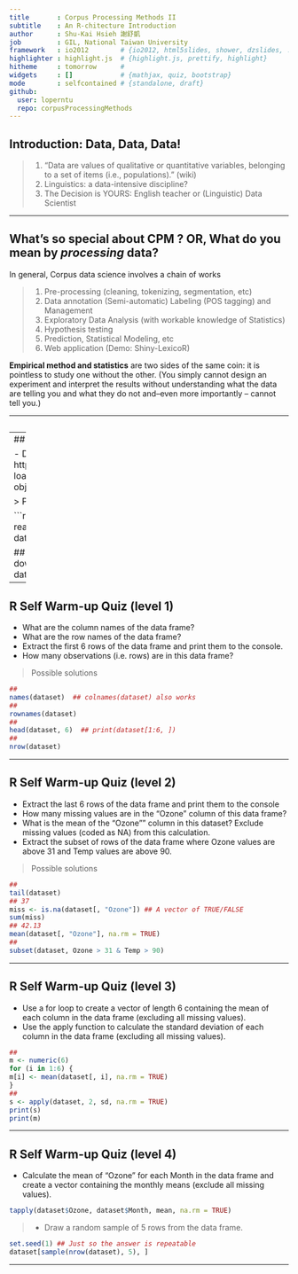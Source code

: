 ```yaml
---
title       : Corpus Processing Methods II
subtitle    : An R-chitecture Introduction
author      : Shu-Kai Hsieh 謝舒凱
job         : GIL, National Taiwan University
framework   : io2012        # {io2012, html5slides, shower, dzslides, ...}
highlighter : highlight.js  # {highlight.js, prettify, highlight}
hitheme     : tomorrow      # 
widgets     : []            # {mathjax, quiz, bootstrap}
mode        : selfcontained # {standalone, draft}
github:
  user: loperntu
  repo: corpusProcessingMethods
---
```


## Introduction: Data, Data, Data!

> 1. "Data are values of qualitative or quantitative variables, belonging to a set of items (i.e., populations)." (wiki)
> 2. Linguistics: a data-intensive discipline? 
> 3. The Decision is YOURS: English teacher or (Linguistic) Data Scientist

--- 

## What's so special about CPM ? OR, What do you mean by *processing* data? 

In general, Corpus data science involves a chain of works

> 1. Pre-processing (cleaning, tokenizing, segmentation, etc)
> 2. Data annotation (Semi-automatic) Labeling (POS tagging) and Management
> 3. Exploratory Data Analysis (with workable knowledge of Statistics)
> 4. Hypothesis testing
> 5. Prediction, Statistical Modeling, etc
> 6. Web application (Demo: Shiny-LexicoR) 



**Empirical method and statistics** are two sides of the same coin: it is pointless to study one without the other. (You simply cannot design an experiment and interpret the results without understanding what the data are telling you and what
they do not and–even more importantly – cannot tell you.)

---

## 






---
## R Self Warm-up Quiz ( from R. Peng)

- Download the dataset on http://www.biostat.jhsph.edu/~rpeng/coursera/selfquiz/selfquiz-data.csv and load it into R with the read.csv function. Assign the output of read.csv to an object named dataset. 

> Possible solutions 


```r
## One way (easiest and fastest)
dataset <- read.csv("http://www.biostat.jhsph.edu/~rpeng/coursera/selfquiz/selfquiz-data.csv")

## You may want to store a local copy for later
download.file("http://www.biostat.jhsph.edu/~rpeng/coursera/selfquiz/selfquiz-data.csv","selfquiz-data.csv")
dataset <- read.csv("selfquiz-data.csv")
```

---

## R Self Warm-up Quiz (level 1)

- What are the column names of the data frame?
- What are the row names of the data frame?
- Extract the first 6 rows of the data frame and print them to the console.
- How many observations (i.e. rows) are in this data frame?

> Possible solutions 

```r
## 
names(dataset)  ## colnames(dataset) also works
## 
rownames(dataset)
## 
head(dataset, 6)  ## print(dataset[1:6, ]) 
##
nrow(dataset)

```

---

## R Self Warm-up Quiz (level 2)

- Extract the last 6 rows of the data frame and print them to the console
- How many missing values are in the "Ozone" column of this data frame?
- What is the mean of the "Ozone"" column in this dataset? Exclude missing
values (coded as NA) from this calculation.
- Extract the subset of rows of the data frame where Ozone values are above
31 and Temp values are above 90.


> Possible solutions 

```r
##
tail(dataset)
## 37
miss <- is.na(dataset[, "Ozone"]) ## A vector of TRUE/FALSE
sum(miss)
## 42.13
mean(dataset[, "Ozone"], na.rm = TRUE)
##
subset(dataset, Ozone > 31 & Temp > 90)
```

---

## R Self Warm-up Quiz (level 3)

- Use a for loop to create a vector of length 6 containing the mean of each
column in the data frame (excluding all missing values).
- Use the apply function to calculate the standard deviation of each column
in the data frame (excluding all missing values).


```r
##
m <- numeric(6)
for (i in 1:6) {
m[i] <- mean(dataset[, i], na.rm = TRUE)
}
##
s <- apply(dataset, 2, sd, na.rm = TRUE)
print(s)
print(m)
```

---

## R Self Warm-up Quiz (level 4)

- Calculate the mean of "Ozone" for each Month in the data frame and
create a vector containing the monthly means (exclude all missing values).


```r
tapply(dataset$Ozone, dataset$Month, mean, na.rm = TRUE)
```

> - Draw a random sample of 5 rows from the data frame.

```r
set.seed(1) ## Just so the answer is repeatable
dataset[sample(nrow(dataset), 5), ]

```

---




